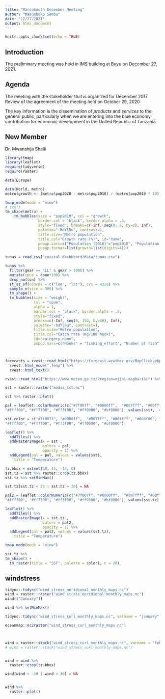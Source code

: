 ```yaml
---
title: "MarcoSouth December Meeting"
author: "Masumbuko Semba"
date: "12/27/2021"
output: html_document
---
```


```r
knitr::opts_chunk$set(echo = TRUE)
```

## Introduction
The preliminary meeting was held in IMS building at Buyu on December 27, 2021. 

## Agenda
The meeting with the stakeholder that is organized for December 2017
Review of the agreement of the meeting held on October 29, 2020

The key information is the dissemination of *products* and *services* to the general public, particularly when we are entering into the blue economy contribution for economic development in the United Republic of Tanzania. 

## New Member
Dr. Mwanahija Shalli


```r
library(tmap)
library(leaflet)
require(tidyverse)
require(raster)

data(Europe)
```

```r


data(World, metro)
metro$growth <- (metro$pop2020 - metro$pop2010) / (metro$pop2010 * 10) * 100

tmap_mode(mode = "view")
# ttm()
tm_shape(metro) +
    tm_bubbles(size = "pop2010", col = "growth", 
               border.col = "black", border.alpha = .5, 
               style="fixed", breaks=c(-Inf, seq(0, 6, by=2), Inf),
               palette="-RdYlBu", contrast=1, 
               title.size="Metro population", 
               title.col="Growth rate (%)", id="name", 
               popup.vars=c("Population (2010)"="pop2010", "Population (2020)"="pop2020", "Growth (%)"="growth"),
               popup.format=list(growth=list(digits=4)))
```

```r
tunas = read_csv("coastal_dashboard/data/tunas.csv") 

tunas %>% 
  filter(gear == "LL" & gear > 1000) %>% 
  mutate(cpue = cpue*100) %>%
  drop_na(lon) %>% 
  st_as_sf(coords = c("lon", "lat"), crs = 4326) %>% 
  sample_n(size = 300) %>%
  tm_shape() + 
  tm_bubbles(size = "weight", 
             col = "cpue", 
             alpha = 1,
             border.col = "black", border.alpha = .5, 
             style="fixed", 
             breaks=c(-Inf, seq(0, 150, by=40), Inf),
             palette="-RdYlBu", contrast=1, 
             title.size="Metro population", 
             title.col="Catch rate (Kg/100 hook)", 
             id="category_name", 
             popup.vars=c("Hooks" = "fishing_effort", "Number of fish" = "number", "Weight (kg)" = "weight"))




```



```r
forecasts = rvest::read_html("https://forecast.weather.gov/MapClick.php?lat=37.7771&lon=-122.4196#.Xl0j6BNKhTY") %>% 
  rvest::html_node(".temp") %>% 
  rvest::html_text()

```


```r

rvest::read_html("https://www.meteo.go.tz/?region=mjini-magharibi") %>% rvest::html_element("p")

```



```r
sst = raster::raster("modis_sst.nc") 

sst %>% raster::plot()
```

```r

pal = leaflet::colorNumeric(c("#7f007f", "#0000ff",  "#007fff", "#00ffff", "#00bf00", "#7fdf00",
"#ffff00", "#ff7f00", "#ff3f00", "#ff0000", "#bf0000"), values(sst),  na.color = "transparent")

sst.color = c("#7f007f", "#0000ff",  "#007fff", "#00ffff", "#00bf00", "#7fdf00",
"#ffff00", "#ff7f00", "#ff3f00", "#ff0000", "#bf0000")

```


```r

leaflet() %>% 
  addTiles() %>%
  addRasterImage(x = sst , 
                 colors = pal, 
                 opacity = 1) %>%
  addLegend(pal = pal, values = values(sst),
    title = "Temperature")
```





```r
tz.bbox = extent(38, 45, -14, 0)
sst.tz = sst %>% raster::crop(tz.bbox)
sst.tz %>% setMinMax()

sst.tz[sst.tz < 26 | sst.tz > 30] = NA

```


```r

pal2 = leaflet::colorNumeric(c("#7f007f", "#0000ff",  "#007fff", "#00ffff", "#00bf00", "#7fdf00",
"#ffff00", "#ff7f00", "#ff3f00", "#ff0000", "#bf0000"), values(sst.tz),  na.color = "transparent")

leaflet() %>% 
  addTiles() %>%
  addRasterImage(x = sst.tz , 
                 colors = pal2, 
                 opacity = 1) %>%
  addLegend(pal = pal2, values = values(sst.tz),
    title = "Temperature")
```



```r

tmap_mode(mode = "view")

sst.tz %>% 
tm_shape() +
  tm_raster(title = "SST", palette = color1, n = 20)

```


## windstress

```r
tidync::tidync("wind_stress_meridional_monthly_maps.nc")
wind = raster::raster("wind_stress_meridional_monthly_maps.nc")
wind[["January"]]

wind %>% setMinMax()
```


```r
tidync::tidync("wind_stress_curl_monthly_maps.nc", varname = "january")

oceanmap::nc2raster("wind_stress_curl_monthly_maps.nc")



wind = raster::stack("wind_stress_curl_monthly_maps.nc", varname = "february")
# wind = raster::stack("wind_stress_curl_monthly_maps.nc")


wind = wind %>% 
  raster::crop(tz.bbox)

wind[wind < -30 | wind > 30] = NA


wind %>% 
  raster::plot()




```

